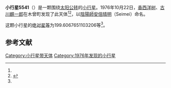 {{Infobox planet
| bgcolour = #FFFFC0
| name = 5541 Seimei
| symbol = 
| image = 
| caption = 
| discovery = yes
| discovery_ref = 
| discoverer = [[香西洋树|香西洋树]]、[[古川麒一郎|古川麒一郎]]
| discovery_site = [[木曾町|木曾町]] 
| discovered = 1976年10月22日
| designations = yes
| mp_name = 
| named_after = 
| alt_names = 1976 UH16/ 1976 ST5 / 1987 SJ11
| mp_category = [[主带小行星|主带小行星]]
| orbit_ref = <ref name="a">[http://ssd.jpl.nasa.gov/sbdb.cgi?sstr=5541 5541 Seimei] {{Wayback|url=http://ssd.jpl.nasa.gov/sbdb.cgi?sstr=5541 |date=20210724155932 }}，小行星數據庫瀏覽器（JPL Small-Body Database Browser）－[[美国国家航空航天局|美国国家航空航天局]]喷气推进实验室</ref>
| epoch = 2456400.5 (2013年4月18日更新)
| aphelion = {{convert|3.652399029400954|AU|km|3|abbr=on|lk=out}}
| perihelion = {{convert|2.707252181033105|AU|km|3|abbr=on}}
| semimajor = {{convert|3.17982560521703|AU|km|3|abbr=on}}
| eccentricity = 0.148616145
| period = 2071.111023 [[日|日]]<br />5.67[[儒略年|儒略年]]
| avg_speed = 
| inclination = 12.89086246044265
| asc_node = 193.4212434759362
| mean_anomaly = 
| arg_peri = 199.6067651103206
| satellites = 
| physical_characteristics = yes
| dimensions = 
| mass = 
| density = 
| surface_grav = 
| escape_velocity = 
| sidereal_day = 
| axial_tilt = 
| pole_ecliptic_lat = 
| pole_ecliptic_lon = 
| albedo = 
| temperatures= 
| temp_name1 = 
| mean_temp_1 = 
| max_temp_1 = 
| temp_name2 = 
| max_temp_2 = 
| spectral_type = 
| abs_magnitude = 199.6067651103206
}}

'''小行星5541'''（{{lang-en|5541 Seimei}}）是一颗围绕[[太阳|太阳]][[公转|公转]]的[[小行星|小行星]]。1976年10月22日，[[香西洋树|香西洋树]]、[[古川麒一郎|古川麒一郎]]在木曾町发现了此天体<ref name="a" /><ref>{{cite news|title=小行星列表|url=http://cfa-www.harvard.edu/iau/lists/NumberedMPs.txt|accessdate=2013-07-08|newspaper=哈佛大学|archive-date=2008-05-17|archive-url=https://web.archive.org/web/20080517010638/http://cfa-www.harvard.edu/iau/lists/NumberedMPs.txt|dead-url=no}}</ref>，以[[陰陽師|陰陽師]][[安倍晴明|安倍晴明]]（Seimei）命名。

这颗小行星的[[绝对星等|绝对星等]]为199.6067651103206等<ref name="a" />。

==参考文献==
{{reflist}}
{{Minor Planet Number|[[小行星5540|小行星5540]]|[[小行星5542|小行星5542]]}}

{{小天体}}

[[Category:小行星带天体|Category:小行星带天体]]
[[Category:1976年发现的小行星|Category:1976年发现的小行星]]

{{asteroid-stub}}